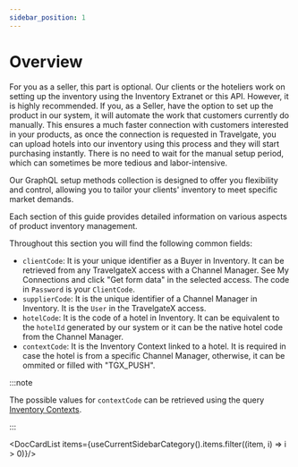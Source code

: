 ```yaml
---
sidebar_position: 1
---
```


# Overview

For you as a seller, this part is optional. Our clients or the hoteliers work on setting up the inventory using the Inventory Extranet or this API. However, it is highly recommended. If you, as a Seller, have the option to set up the product in our system, it will automate the work that customers currently do manually. This ensures a much faster connection with customers interested in your products, as once the connection is requested in Travelgate, you can upload hotels into our inventory using this process and they will start purchasing instantly. There is no need to wait for the manual setup period, which can sometimes be more tedious and labor-intensive.

Our GraphQL setup methods collection is designed to offer you flexibility and control, allowing you to tailor your clients' inventory to meet specific market demands.

Each section of this guide provides detailed information on various aspects of product inventory management.

Throughout this section you will find the following common fields: 
* `clientCode`: It is your unique identifier as a Buyer in Inventory. It can be retrieved from any TravelgateX access with a Channel Manager. See My Connections and click "Get form data" in the selected access. The code in `Password` is your `ClientCode`.
* `supplierCode`: It is the unique identifier of a Channel Manager in Inventory. It is the `User` in the TravelgateX access.
* `hotelCode`: It is the code of a hotel in Inventory. It can be equivalent to the `hotelId` generated by our system or it can be the native hotel code from the Channel Manager.
* `contextCode`: It is the Inventory Context linked to a hotel. It is required in case the hotel is from a specific Channel Manager, otherwise, it can be ommited or filled with "TGX_PUSH".

:::note

The possible values for `contextCode` can be retrieved using the query [Inventory Contexts](../static-data/inventory-contexts).

:::



<DocCardList items={useCurrentSidebarCategory().items.filter((item, i) => i > 0)}/>